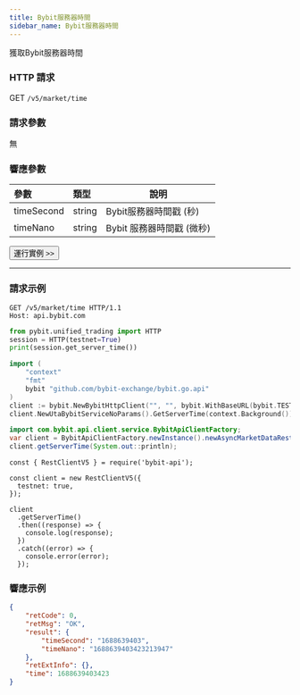 ```yaml
---
title: Bybit服務器時間
sidebar_name: Bybit服務器時間
---
```


獲取Bybit服務器時間

### HTTP 請求
GET `/v5/market/time`

### 請求參數
無

### 響應參數
| 參數 | 類型 | 說明|
|:----- |:-----|----- |
| timeSecond | string | Bybit服務器時間戳 (秒)  |
| timeNano | string | Bybit 服務器時間戳 (微秒)  |

<a href="/api-explorer/v5/market/time"><Button>運行實例 >></Button></a>

---

### 請求示例
<Tabs groupId="programming-languages">
<TabItem value="http" label="HTTP">

```http
GET /v5/market/time HTTP/1.1
Host: api.bybit.com
```

</TabItem>
<TabItem value="python" label="Python">

```python
from pybit.unified_trading import HTTP
session = HTTP(testnet=True)
print(session.get_server_time())
```

</TabItem>
<TabItem value="Go" label="Go">

```go
import (
	"context"
	"fmt"
	bybit "github.com/bybit-exchange/bybit.go.api"
)
client := bybit.NewBybitHttpClient("", "", bybit.WithBaseURL(bybit.TESTNET))
client.NewUtaBybitServiceNoParams().GetServerTime(context.Background())
```

</TabItem>
<TabItem value="java" label="Java">

```java
import com.bybit.api.client.service.BybitApiClientFactory;
var client = BybitApiClientFactory.newInstance().newAsyncMarketDataRestClient();
client.getServerTime(System.out::println);
```

</TabItem>
<TabItem value="Node" label="Node.js">

```n4js
const { RestClientV5 } = require('bybit-api');

const client = new RestClientV5({
  testnet: true,
});

client
  .getServerTime()
  .then((response) => {
    console.log(response);
  })
  .catch((error) => {
    console.error(error);
  });
```

</TabItem>
</Tabs>

### 響應示例

```json
{
    "retCode": 0,
    "retMsg": "OK",
    "result": {
        "timeSecond": "1688639403",
        "timeNano": "1688639403423213947"
    },
    "retExtInfo": {},
    "time": 1688639403423
}
```
